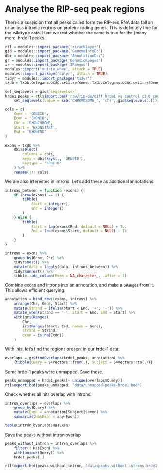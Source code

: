 # Analyse the RIP-seq peak regions

There’s a suspicion that all peaks called form the RIP-seq RNA data fall on or
across intronic regions on protein-coding genes. This is definitely true for
the wildtype data. Here we test whether the same is true for the (many more)
hrde-1 peaks.

```r
rtl = modules::import_package('rtracklayer')
gid = modules::import_package('GenomeInfoDb') 
dbi = modules::import_package('AnnotationDbi')
gr = modules::import_package('GenomicRanges')
ir = modules::import_package('IRanges')
modules::import('mutate_when', attach = TRUE)
modules::import_package('dplyr', attach = TRUE)
tidyr = modules::import_package('tidyr')
txdb = TxDb.Celegans.UCSC.ce11.refGene::TxDb.Celegans.UCSC.ce11.refGene
```

```r
set_seqlevels = gid$`seqlevels<-`
hrde1_peaks = rtl$import.bed('raw/rip-de/diff_hrde1_vs_control_c3.0_cond1.bed') %>%
    set_seqlevels(value = sub('CHROMOSOME_', 'chr', gid$seqlevels(.)))
```

```r
cols = c(
    Gene = 'GENEID',
    Exon = 'EXONID',
    Chr = 'EXONCHROM',
    Start = 'EXONSTART',
    End = 'EXONEND'
)

exons = txdb %>%
    dbi$select(
        columns = cols,
        keys = dbi$keys(., 'GENEID'),
        keytype = 'GENEID'
    ) %>%
    rename(!!! cols)
```

We are also interested in introns. Let’s add these as additional annotations:

```r
introns_between = function (exons) {
    if (nrow(exons) == 1) {
        tibble(
            Start = integer(),
            End = integer()
        )
    } else {
        tibble(
            Start = lag(exons$End, default = NULL) + 1L,
            End = lead(exons$Start, default = NULL) - 1L
        )
    }
}

introns = exons %>%
    group_by(Gene, Chr) %>%
    tidyr$nest() %>%
    mutate(data = lapply(data, introns_between)) %>%
    tidyr$unnest() %>%
    tibble::add_column(Exon = NA_character_, .after = 1)
```

Combine exons and introns into an annotation, and make a `GRanges` from it. This
allows efficient querying.

```r
annotation = bind_rows(exons, introns) %>%
    arrange(Chr, Gene, Start) %>%
    mutate(Strand = ifelse(Start < End, '+', '-')) %>%
    mutate_when(Strand == '-', Start = End, End = Start) %>%
    with(gr$GRanges(
        Chr,
        ir$IRanges(Start, End, names = Gene),
        strand = Strand,
        exon = is.na(Exon))
    )
```

With this, let’s find the regions present in our hrde-1 data:

```r
overlaps = gr$findOverlaps(hrde1_peaks, annotation) %>%
    {tibble(Query = S4Vectors::from(.), Subject = S4Vectors::to(.))}
```

Some hrde-1 peaks were unmapped. Save these.

```r
peaks_unmapped = hrde1_peaks[- unique(overlaps$Query)]
rtl$export.bed(peaks_unmapped, 'data/unmapped-peaks-hrde1.bed')
```

Check whether all hits overlap with introns:

```r
intron_overlaps = overlaps %>%
    group_by(Query) %>%
    mutate(Exon = annotation[Subject]$exon) %>%
    summarize(HasExon = any(Exon))

table(intron_overlaps$HasExon)
```

Save the peaks without intron overlap:

```r
peaks_without_intron = intron_overlaps %>%
    filter(! HasExon) %>%
    with(unique(Query)) %>%
    hrde1_peaks[.]

rtl$export.bed(peaks_without_intron, 'data/peaks-without-introns-hrde1.bed')
```
